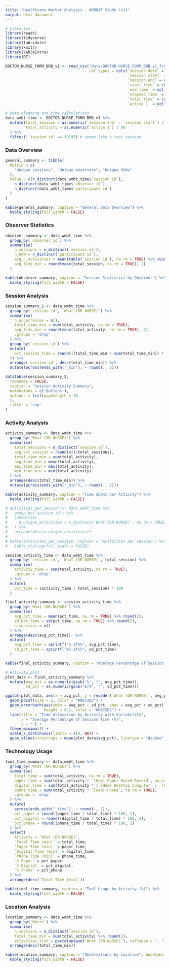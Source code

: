 ```yaml
---
title: "Healthcare Worker Analysis - WOMBAT Study (v1)"
output: html_document
---
```


```r
# Libraries
library(readr)
library(tidyverse)  
library(lubridate) 
library(knitr) 
library(kableExtra)
library(DT)

DOCTOR_NURSE_FORM_BRB_v1 <- read_csv("data/DOCTOR-NURSE_FORM_BRB_v1_from_23_03_2025_to_09_04_2025.csv", 
                                     col_types = cols(`session date` = col_character(), 
                                                      `session start` = col_time(format = "%H:%M:%S"), 
                                                      `session end` = col_time(format = "%H:%M:%S"), 
                                                      `start time` = col_time(format = "%H:%M:%S"), 
                                                      `end time` = col_time(format = "%H:%M:%S"), 
                                                      `elapsed time` = col_time(format = "%H:%M:%S"), 
                                                      `total time` = col_time(format = "%H:%M:%S"), 
                                                      `active 1` = col_time(format = "%H:%M:%S")))
  
# Data cleaning and time calculations
data_wmbt_time <- DOCTOR_NURSE_FORM_BRB_v1 %>%
  mutate(total_session = as.numeric(`session end` - `session start`) / 60,
         total_activity = as.numeric(`active 1`) / 60
  ) %>% 
  filter(!`session id` == 10195) # seems like a test session

```

### Data Overview

```r

general_summary <- tibble(
  Metric = c(
    "Unique sessions", "Unique observers", "Unique HCWs"
  ),
  Value = c(n_distinct(data_wmbt_time$`session id`),
    n_distinct(data_wmbt_time$`observer id`),
    n_distinct(data_wmbt_time$`participant id`)
  )
)

kable(general_summary, caption = "General Data Overview") %>%
  kable_styling(full_width = FALSE)
```

### Observer Statistics

``` r
observer_summary <- data_wmbt_time %>%
  group_by(`observer id`) %>%
  summarise(
    n_sessions = n_distinct(`session id`),
    n_HCW = n_distinct(`participant id`),
    avg_n_activities = mean(table(`session id`), na.rm = TRUE) %>% round(),
    avg_time_min = round(mean(total_session, na.rm = TRUE), 2)
  )

kable(observer_summary, caption = "Session Statistics by Observer") %>%
  kable_styling(full_width = FALSE)
```

### Session Analysis

``` r
session_summary_2 <- data_wmbt_time %>%
  group_by(`session id`, `What (DR-NURSE)`) %>%
  summarise(
    n_occurrences = n(),
    total_time_min = sum(total_activity, na.rm = TRUE),
    avg_time_min = round(mean(total_activity, na.rm = TRUE), 2), 
    .groups = 'drop'
  ) %>%
  group_by(`session id`) %>% 
  mutate(
    pct_session_time = round(((total_time_min / sum(total_time_min)) * 100), 2
  )) %>%
  arrange(`session id`, desc(total_time_min)) %>%
  mutate(across(ends_with("_min"), ~ round(., 2)))

datatable(session_summary_2,
  rownames = FALSE,
  caption = "Session Activity Summary",
  extensions = c('Buttons'),
  options = list(pageLength = 10
  ),
  filter = 'top'
) 

```

### Activity Analysis

``` r

activity_summary <- data_wmbt_time %>%
  group_by(`What (DR-NURSE)`) %>%
  summarise(
    total_sessions = n_distinct(`session id`),
    avg_act_session = round(n()/total_sessions),
    total_time_min = sum(total_activity),
    avg_time_min = mean(total_activity),
    max_time_min = max(total_activity),
    min_time_min = min(total_activity)
  ) %>%
  arrange(desc(total_time_min)) %>%
  mutate(across(ends_with("_min"), ~ round(., 2))) 

kable(activity_summary, caption = "Time Spent per Activity") %>%
  kable_styling(full_width = FALSE)

# activities_per_session <- data_wmbt_time %>%
#   group_by(`session id`) %>%
#   summarise(
#     n_unique_activities = n_distinct(`What (DR-NURSE)`, na.rm = TRUE) 
#   ) %>%
#   arrange(desc(n_unique_activities))
# 
# kable(activities_per_session, caption = "Activities per session") %>%
#   kable_styling(full_width = FALSE)

session_activity_time <- data_wmbt_time %>%
  group_by(`session id`, `What (DR-NURSE)`, total_session) %>%
  summarise(
    activity_time = sum(total_activity, na.rm = TRUE),
    .groups = 'drop'
  ) %>% 
  mutate(
    pct_time = (activity_time / total_session) * 100
  )

final_activity_summary <- session_activity_time %>%
  group_by(`What (DR-NURSE)`) %>%
  summarise(
    avg_pct_time = mean(pct_time, na.rm = TRUE) %>% round(2),
    sd_pct_time = sd(pct_time, na.rm = TRUE) %>% round(2),
    n_sessions = n()
  ) %>%
  arrange(desc(avg_pct_time))  %>%
  mutate(
    avg_pct_time = sprintf("%.1f%%", avg_pct_time),
    sd_pct_time = sprintf("±%.1f%%", sd_pct_time)
  )

kable(final_activity_summary, caption = "Average Percentage of Session Time Spent on Each Activity")

# Activity plot
plot_data <- final_activity_summary %>%
  mutate(avg_pct = as.numeric(gsub("%", "", avg_pct_time)),
         sd_pct = as.numeric(gsub("±|%", "", sd_pct_time)))

ggplot(plot_data, aes(x = avg_pct, y = reorder(`What (DR-NURSE)`, avg_pct))) +
  geom_point(size = 3, color = "#0072B2") +
  geom_errorbarh(aes(xmin = avg_pct - sd_pct, xmax = avg_pct + sd_pct), 
                 height = 0.2, color = "#0072B2") +
  labs(title = "Time Allocation by Activity with Variability",
       x = "Average Percentage of Session Time (%)", 
       y = "") +
  theme_minimal() +
  scale_x_continuous(limits = c(0, NA)) +
  geom_vline(xintercept = mean(plot_data$avg_pct), linetype = "dashed", color = "gray50")

```

### Technology Usage

``` r
tool_time_summary <- data_wmbt_time %>%
  group_by(`What (DR-NURSE)`) %>%
  summarise(
    total_time = sum(total_activity, na.rm = TRUE),
    paper_time = sum(total_activity * `[How] Paper Based Record`, na.rm = TRUE),
    digital_time = sum(total_activity * (`[How] Desktop Computer` | `[How] Mobile Computer`), na.rm = TRUE),
    phone_time = sum(total_activity * `[How] Phone`, na.rm = TRUE),
    .groups = 'drop'
  ) %>%
  mutate(
    across(ends_with("_time"), ~ round(., 2)),
    pct_paper = round((paper_time / total_time) * 100, 1),
    pct_digital = round((digital_time / total_time) * 100, 1),
    pct_phone = round((phone_time / total_time) * 100, 1)
  ) %>%
  select(
    Activity = `What (DR-NURSE)`,
    `Total Time (min)` = total_time,
    `Paper Time (min)` = paper_time,
    `Digital Time (min)` = digital_time,
    `Phone Time (min)` = phone_time,
    `% Paper` = pct_paper,
    `% Digital` = pct_digital,
    `% Phone` = pct_phone
  ) %>%
  arrange(desc(`Total Time (min)`))

kable(tool_time_summary, caption = "Tool Usage by Activity (%)") %>%
  kable_styling(full_width = FALSE)
```

### Location Analysis

``` r
location_summary <- data_wmbt_time %>%
  group_by(`Where`) %>%
  summarise(
    n_sessions = n_distinct(`session id`),
    total_time_min = sum(total_activity) %>% round(2),
    activities_list = paste(unique(`What (DR-NURSE)`), collapse = ", ")) %>% 
  arrange(desc(total_time_min))

kable(location_summary, caption = "Observations by Location", booktabs = TRUE) %>%
  kable_styling(full_width = FALSE)


```


